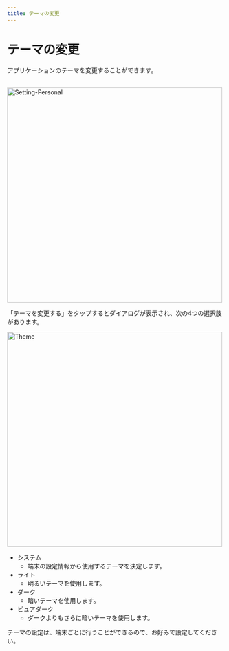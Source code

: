 ```yaml
---
title: テーマの変更
---
```


# テーマの変更

アプリケーションのテーマを変更することができます。<br></br>

<Image zoom src="/assets/setting/setting-personal.png" alt="Setting-Personal" height="500" />

「テーマを変更する」をタップするとダイアログが表示され、次の4つの選択肢があります。

<Image zoom src="/assets/setting/theme/theme-dialog.png" alt="Theme" height="500" />

- システム
    - 端末の設定情報から使用するテーマを決定します。
- ライト
    - 明るいテーマを使用します。
- ダーク
    - 暗いテーマを使用します。
- ピュアダーク
    - ダークよりもさらに暗いテーマを使用します。

<Info>テーマの設定は、端末ごとに行うことができるので、お好みで設定してください。</Info>
